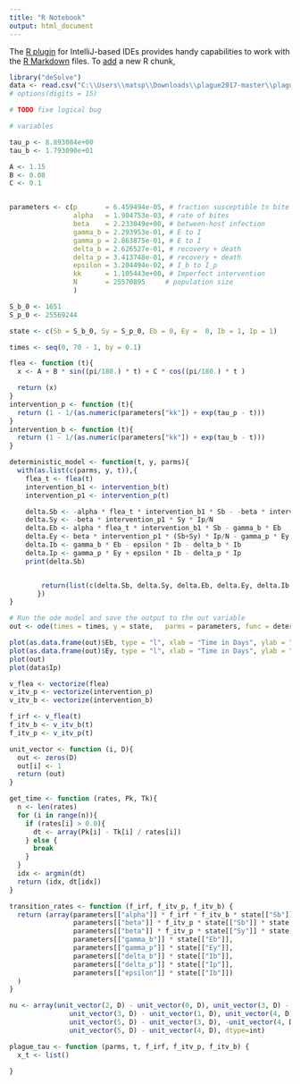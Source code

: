 ```yaml
---
title: "R Notebook"
output: html_document
---
```


The [R plugin](https://www.jetbrains.com/help/pycharm/r-plugin-support.html) for IntelliJ-based IDEs provides
handy capabilities to work with the [R Markdown](https://www.jetbrains.com/help/pycharm/r-markdown.html) files.
To [add](https://www.jetbrains.com/help/pycharm/r-markdown.html#add-code-chunk) a new R chunk,
```r
library("deSolve")
data <- read.csv("C:\\Users\\matsp\\Downloads\\plague2017-master\\plague2017-master\\test2.csv", col.names = c('Sb','Sy','Eb','Ey','Ib','Ip', 'tijd'))
# options(digits = 15)
```
```r
# TODO fixe logical bug

# variables

tau_p <- 8.893084e+00
tau_b <- 1.793090e+01

A <- 1.15
B <- 0.08
C <- 0.1


parameters <- c(p       = 6.459494e-05, # fraction susceptible to bite
                alpha   = 1.904753e-03, # rate of bites
                beta    = 2.233049e+00, # between-host infection
                gamma_b = 2.293953e-01, # E to I
                gamma_p = 2.863875e-01, # E to I
                delta_b = 2.626527e-01, # recovery + death
                delta_p = 3.413748e-01, # recovery + death
                epsilon = 3.204494e-02, # I_b to I_p
                kk      = 1.105443e+00, # Imperfect intervention
                N       = 25570895     # population size
                )

S_b_0 <- 1651
S_p_0 <- 25569244

state <- c(Sb = S_b_0, Sy = S_p_0, Eb = 0, Ey =  0, Ib = 1, Ip = 1)

times <- seq(0, 70 - 1, by = 0.1)

flea <- function (t){
  x <- A + B * sin((pi/180.) * t) + C * cos((pi/180.) * t )

  return (x)
}
intervention_p <- function (t){
  return (1 - 1/(as.numeric(parameters["kk"]) + exp(tau_p - t)))
}
intervention_b <- function (t){
  return (1 - 1/(as.numeric(parameters["kk"]) + exp(tau_b - t)))
}

deterministic_model <- function(t, y, parms){
  with(as.list(c(parms, y, t)),{
    flea_t <- flea(t)
    intervention_b1 <- intervention_b(t)
    intervention_p1 <- intervention_p(t)

    delta.Sb <- -alpha * flea_t * intervention_b1 * Sb - -beta * intervention_p1 * Sb * Ip/N
    delta.Sy <- -beta * intervention_p1 * Sy * Ip/N
    delta.Eb <- alpha * flea_t * intervention_b1 * Sb - gamma_b * Eb
    delta.Ey <- beta * intervention_p1 * (Sb+Sy) * Ip/N - gamma_p * Ey
    delta.Ib <- gamma_b * Eb - epsilon * Ib - delta_b * Ib
    delta.Ip <- gamma_p * Ey + epsilon * Ib - delta_p * Ip
    print(delta.Sb)


        return(list(c(delta.Sb, delta.Sy, delta.Eb, delta.Ey, delta.Ib, delta.Ip)))
       })
}

# Run the ode model and save the output to the out variable
out <- ode(times = times, y = state,   parms = parameters, func = deterministic_model, method = "lsoda", atol = 1e-10, rtol = 1e-10)

plot(as.data.frame(out)$Eb, type = "l", xlab = "Time in Days", ylab = "Bubonice indices", col = "blue", ylim = c(0, 30))
plot(as.data.frame(out)$Ey, type = "l", xlab = "Time in Days", ylab = "Puneonic indices", col = "blue", ylim = c(0, 120))
plot(out)
plot(data$Ip)

```
```r
v_flea <- vectorize(flea)
v_itv_p <- vectorize(intervention_p)
v_itv_b <- vectorize(intervention_b)

f_irf <- v_flea(t)
f_itv_b <- v_itv_b(t)
f_itv_p <- v_itv_p(t)

unit_vector <- function (i, D){
  out <- zeros(D)
  out[i] <- 1
  return (out)
}

get_time <- function (rates, Pk, Tk){
  n <- len(rates)
  for (i in range(n)){
    if (rates[i] > 0.0){
      dt <- array(Pk[i] - Tk[i] / rates[i])
    } else {
      break
    }
  }
  idx <- argmin(dt)
  return (idx, dt[idx])
}

transition_rates <- function (f_irf, f_itv_p, f_itv_b) {
  return (array(parameters[["alpha"]] * f_irf * f_itv_b * state[["Sb"]],
                parameters[["beta"]] * f_itv_p * state[["Sb"]] * state[["Ip"]]/parameters[["N"]],
                parameters[["beta"]] * f_itv_p * state[["Sy"]] * state[["Ip"]]/parameters[["N"]],
                parameters[["gamma_b"]] * state[["Eb"]],
                parameters[["gamma_p"]] * state[["Ey"]],
                parameters[["delta_b"]] * state[["Ib"]],
                parameters[["delta_p"]] * state[["Ip"]],
                parameters[["epsilon"]] * state[["Ib"]])
  )
}

nu <- array(unit_vector(2, D) - unit_vector(0, D), unit_vector(3, D) - unit_vector(0, D),
               unit_vector(3, D) - unit_vector(1, D), unit_vector(4, D) - unit_vector(2, D),
               unit_vector(5, D) - unit_vector(3, D), -unit_vector(4, D), -unit_vector(5, D),
               unit_vector(5, D) - unit_vector(4, D), dtype=int)

plague_tau <- function (parms, t, f_irf, f_itv_p, f_itv_b) {
  x_t <- list()

}
```